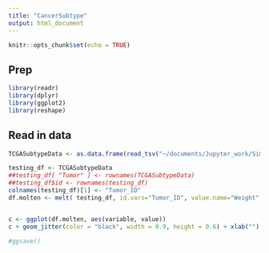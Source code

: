 ```yaml
---
title: "CancerSubtype"
output: html_document
---
```


```r
knitr::opts_chunk$set(echo = TRUE)
```

## Prep

```r
library(readr)
library(dplyr)
library(ggplot2)
library(reshape)
```

## Read in data

```r
TCGASubtypeData <- as.data.frame(read_tsv("~/documents/Jupyter_work/Simulated_Expression_TestData.tsv"))
```

```r
testing_df <- TCGASubtypeData
##testing_df[ "Tumor" ] <- rownames(TCGASubtypeData)
##testing_df$id <- rownames(testing_df)
colnames(testing_df)[1] <- "Tumor_ID"
df.molten <- melt( testing_df, id.vars="Tumor_ID", value.name="Weight", variable.name="Gene" )


c <- ggplot(df.molten, aes(variable, value))
c + geom_jitter(color = "black", width = 0.9, height = 0.6) + xlab("") + theme(text = element_text(size=12), axis.text.x = element_text(angle = 90, hjust = 1))

#ggsave()
```
